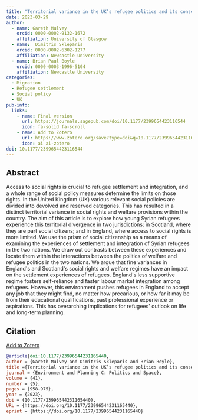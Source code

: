 ```yaml
---
title: "Territorial variance in the UK’s refugee politics and its consequences: Young Syrian refugees in England and Scotland"
date: 2023-03-29
author:
  - name: Gareth Mulvey
    orcid: 0000-0002-9132-1672
    affiliation: University of Glasgow
  - name:  Dimitris Skleparis
    orcid: 0000-0002-6302-1277
    affiliation: Newcastle University
  - name: Brian Paul Boyle
    orcid: 0000-0003-1996-5104
    affiliation: Newcastle University
categories: 
  - Migration
  - Refugee settlement
  - Social policy
  - UK
pub-info:
  links:
    - name: Final version
      url: https://journals.sagepub.com/doi/10.1177/2399654423116544
      icon: fa-solid fa-scroll
    - name: Add to Zotero
      url: https://www.zotero.org/save?type=doi&q=10.1177/2399654423116544
      icon: ai ai-zotero
doi: 10.1177/2399654423116544
---
```


## Abstract

Access to social rights is crucial to refugee settlement and integration, and a whole range of social policy measures determine the limits on those rights. In the United Kingdom (UK) various relevant social policies are divided into devolved and reserved categories. This has resulted in a distinct territorial variance in social rights and welfare provisions within the country. The aim of this article is to explore how young Syrian refugees experience this territorial divergence in two jurisdictions: in Scotland, where they are part social citizens; and in England, where access to social rights is more limited. We use the prism of social citizenship as a means of examining the experiences of settlement and integration of Syrian refugees in the two nations. We draw out contrasts between these experiences and locate them within the interactions between the politics of welfare and refugee politics in the two nations. We argue that fine variances in England\'s and Scotland\'s social rights and welfare regimes have an impact on the settlement experiences of refugees. England\'s less supportive regime fosters self-reliance and faster labour market integration among refugees. However, this environment pushes refugees in England to accept any job that they might find, no matter how precarious, or how far it may be from their educational qualifications, past professional experience or aspirations. This has overarching implications for refugees\' outlook on life and long-term planning.

## Citation

<p class="buttons" style="text-align:center;">

<a class="btn btn-danger btn-sm" target="_blank" href="https://www.zotero.org/save?type=doi&q=10.1177/2399654423116544"> Add to Zotero </a>

</p>

``` bibtex
@article{doi:10.1177/23996544231165440,
author = {Gareth Mulvey and Dimitris Skleparis and Brian Boyle},
title ={Territorial variance in the UK’s refugee politics and its consequences: Young Syrian refugees in England and Scotland},
journal = {Environment and Planning C: Politics and Space},
volume = {41},
number = {5},
pages = {958-975},
year = {2023},
doi = {10.1177/23996544231165440},
URL = {https://doi.org/10.1177/23996544231165440},
eprint = {https://doi.org/10.1177/23996544231165440}
```
